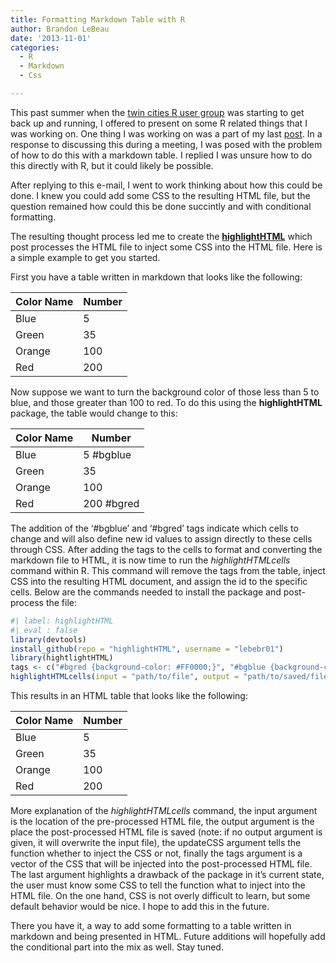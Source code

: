 ```yaml
---
title: Formatting Markdown Table with R
author: Brandon LeBeau
date: '2013-11-01'
categories:
  - R
  - Markdown
  - Css

---
```



This past summer when the [twin cities R user group](http://www.meetup.com/twincitiesrug/) was starting to get back up and running, I offered to present on some R related things that I was working on.  One thing I was working on was a part of my last [post](http://http://educate-r.org/2013/09/28/ConditionalFormat/).  In a response to discussing this during a meeting, I was posed with the problem of how to do this with a markdown table.  I replied I was unsure how to do this directly with R, but it could likely be possible.

After replying to this e-mail, I went to work thinking about how this could be done.  I knew you could add some CSS to the resulting HTML file, but the question remained how could this be done succintly and with conditional formatting.

The resulting thought process led me to create the **[highlightHTML](https://github.com/lebebr01/highlightHTML)** which post processes the HTML file to inject some CSS into the HTML file.  Here is a simple example to get you started.

First you have a table written in markdown that looks like the following:

| Color Name | Number   |  
|------------|----------|  
| Blue       | 5        |  
| Green      | 35       |  
| Orange     | 100      |  
| Red        | 200      |  

Now suppose we want to turn the background color of those less than 5 to blue, and those greater than 100 to red.  To do this using the **highlightHTML** package, the table would change to this:

| Color Name | Number     |  
|------------|------------|  
| Blue       | 5  #bgblue |  
| Green      | 35         |  
| Orange     | 100        |  
| Red        | 200 #bgred |  

The addition of the '#bgblue' and '#bgred' tags indicate which cells to change and will also define new id values to assign directly to these cells through CSS.  After adding the tags to the cells to format and converting the markdown file to HTML, it is now time to run the *highlightHTMLcells* command within R.  This command will remove the tags from the table, inject CSS into the resulting HTML document, and assign the id to the specific cells.  Below are the commands needed to install the package and post-process the file:

```r
#| label: highlightHTML
#| eval : false
library(devtools)
install_github(repo = "highlightHTML", username = "lebebr01")
library(hightlightHTML)
tags <- c("#bgred {background-color: #FF0000;}", "#bgblue {background-color: #0000FF;}")
highlightHTMLcells(input = "path/to/file", output = "path/to/saved/file", updateCSS = TRUE, tags = tags)
```

This results in an HTML table that looks like the following:

<table><thead>
<tr>
<th>Color Name</th>
<th>Number</th>
</tr>
</thead><tbody>
<tr>
<td>Blue</td>
<td id='bgblue'>5 </td>
</tr>
<tr>
<td>Green</td>
<td>35</td>
</tr>
<tr>
<td>Orange</td>
<td>100</td>
</tr>
<tr>
<td>Red</td>
<td id='bgred'>200</td>
</tr>
</tbody></table>

More explanation of the *highlightHTMLcells* command, the input argument is the location of the pre-processed HTML file, the output argument is the place the post-processed HTML file is saved (note: if no output argument is given, it will overwrite the input file), the updateCSS argument tells the function whether to inject the CSS or not, finally the tags argument is a vector of the CSS that will be injected into the post-processed HTML file.  The last argument highlights a drawback of the package in it's current state, the user must know some CSS to tell the function what to inject into the HTML file.  On the one hand, CSS is not overly difficult to learn, but some default behavior would be nice.  I hope to add this in the future.

There you have it, a way to add some formatting to a table written in markdown and being presented in HTML.  Future additions will hopefully add the conditional part into the mix as well.  Stay tuned.


